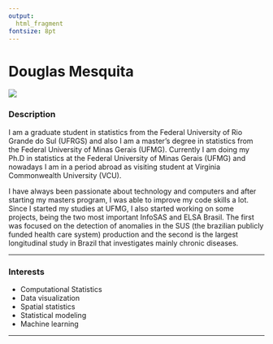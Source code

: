 ```yaml
---
output: 
  html_fragment
fontsize: 8pt
---
```


# Douglas Mesquita

<!-- Duas colunas -->
<div class="col2">
<img class="foto" src="img/Douglas.jpg"/>

<div class="descricao">

### Description

<!-- Possui graduação em Estatística pela Universidade Federal do Rio Grande do Sul - UFRGS (2013),  -->
<!-- Mestrado em Estatística pela Universidade Federal de Minas Gerais - UFMG (2015),  -->
<!-- atualmente é aluno de doutorado em Estatística na UFMG trabalhando com modelos espaciais de  -->
<!-- sobrevivência. Trabalhou no projeto InfoSAS cujo objetivo era a detecção de anomalias  -->
<!-- estatísticas na produção do SUS. É um dos fundadores do Grupo Stats4Good - UFMG.  -->
<!-- Atualmente trabalha no projeto ELSA Brasil cujo objetivo é investigar a incidência  -->
<!-- e os fatores de risco associados à doenças crônicas.  -->

I am a graduate student in statistics from the Federal University of Rio Grande do Sul (UFRGS) and also I am a master’s degree in statistics from the Federal University of Minas Gerais (UFMG). Currently I am doing my Ph.D in statistics at the Federal University of Minas Gerais (UFMG) and nowadays I am in a period abroad as visiting student at Virginia Commonwealth University (VCU).

I have always been passionate about technology and computers and after starting my masters program, I was able to improve my code skills a lot. Since I started my studies at UFMG, I also started working on some projects, being the two most important InfoSAS and ELSA Brasil. The first was focused on the detection of anomalies in the SUS (the brazilian publicly funded health care system) production and the second is the largest longitudinal study in Brazil that investigates mainly chronic diseases.

***

### Interests

* Computational Statistics
* Data visualization
* Spatial statistics 
* Statistical modeling
* Machine learning

***

</div>

<div align='right'>
  <a href="https://www.linkedin.com/in/douglas-mesquita/"> 
    <i class="fa fa-linkedin" style='font-size:20px; margin: 0px 5px'></i>
  </a>
  <a href="https://github.com/DouglasMesquita"> 
    <i class="fa fa-github" style='font-size:20px; margin: 0px 5px'></i>
  </a>
  <a href="https://twitter.com/DouglasMesqita"> 
    <i class="fa fa-twitter" style='font-size:20px; margin: 0px 5px'></i>
  </a>
</div>

</div>
